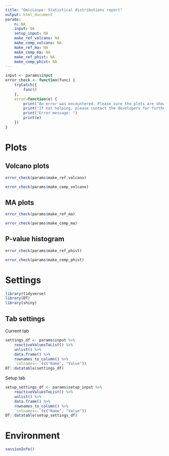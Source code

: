 ```yaml
---
title: "OmicLoupe: Statistical distributions report"
output: html_document
params:
    n: NA
    input: NA
    setup_input: NA
    make_ref_volcano: NA
    make_comp_volcano: NA
    make_ref_ma: NA
    make_comp_ma: NA
    make_ref_phist: NA
    make_comp_phist: NA
---
```


```r
input <- params$input
error_check <- function(func) {
    tryCatch({
        func()
    },
    error=function(e) {
        print("An error was encountered. Please sure the plots are showing up correctly in OmicLoupe before export.")
        print("If not helping, please contact the developers for further support")
        print("Error message: ")
        print(e)
    })
}
```

# Plots

## Volcano plots

```r
error_check(params$make_ref_volcano)
```

```r
error_check(params$make_comp_volcano)
```

## MA plots

```r
error_check(params$make_ref_ma)
```

```r
error_check(params$make_comp_ma)
```

## P-value histogram

```r
error_check(params$make_ref_phist)
```

```r
error_check(params$make_comp_phist)
```

# Settings 

```r
library(tidyverse)
library(DT)
library(shiny)
```

## Tab settings

Current tab

```r
settings_df <- params$input %>% 
    reactiveValuesToList() %>%
    unlist() %>%
    data.frame() %>%
    rownames_to_column() %>%
    `colnames<-`(c("Name", "Value"))
DT::datatable(settings_df)
```

Setup tab

```r
setup_settings_df <- params$setup_input %>%
    reactiveValuesToList() %>%
    unlist() %>%
    data.frame() %>%
    rownames_to_column() %>%
    `colnames<-`(c("Name", "Value"))
DT::datatable(setup_settings_df)
```

# Environment

```r
sessionInfo()
```
